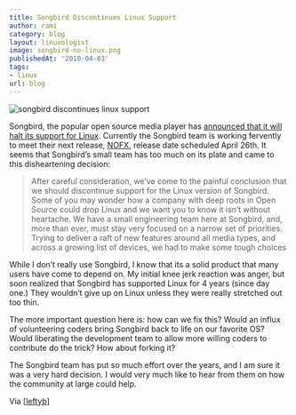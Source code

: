 ```yaml
---
title: Songbird Discontinues Linux Support
author: rami
category: blog
layout: linuxologist
image: songbird-no-linux.png
publishedAt: '2010-04-03'
tags:
- linux
url: blog
---
```


![songbird discontinues linux support](/assets/images/content/blog/songbird-no-linux.png)

Songbird, the popular open source media player has [announced that it will halt its support for Linux](http://blog.songbirdnest.com/2010/04/02/songbird-singing-a-new-tune/). Currently the Songbird team is working fervently to meet their next release, [NOFX](http://wiki.songbirdnest.com/Releases/NOFX), release date scheduled April 26th. It seems that Songbird’s small team has too much on its plate and came to this disheartening decision:

> After careful consideration, we’ve come to the painful conclusion that we should discontinue support for the Linux version of Songbird. Some of you may wonder how a company with deep roots in Open Source could drop Linux and we want you to know it isn’t without heartache. We have a small engineering team here at Songbird, and, more than ever, must stay very focused on a narrow set of priorities. Trying to deliver a raft of new features around all media types, and across a growing list of devices, we had to make some tough choices

While I don’t really use Songbird, I know that its a solid product that many users have come to depend on. My initial knee jerk reaction was anger, but soon realized that Songbird has supported Linux for 4 years (since day one.) They wouldn’t give up on Linux unless they were really stretched out too thin.

The more important question here is: how can we fix this? Would an influx of volunteering coders bring Songbird back to life on our favorite OS? Would liberating the development team to allow more willing coders to contribute do the trick? How about forking it?

The Songbird team has put so much effort over the years, and I am sure it was a very hard decision. I would very much like to hear from them on how the community at large could help.

Via [[leftyb](http://leftyfb.com/2010/04/02/songbird-halts-major-support-for-linux/)]

